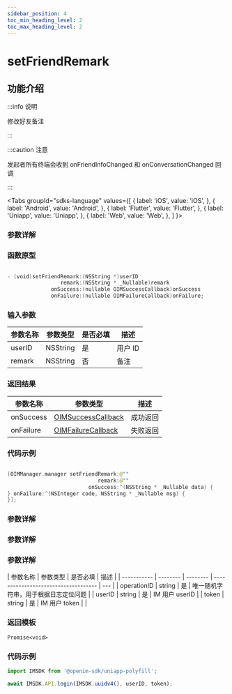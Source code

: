 ```yaml
---
sidebar_position: 4
toc_min_heading_level: 2
toc_max_heading_level: 2
---
```


# setFriendRemark

## 功能介绍

:::info 说明

修改好友备注

:::

:::caution 注意

发起者所有终端会收到 onFriendInfoChanged 和 onConversationChanged 回调

:::

<Tabs
groupId="sdks-language"
values={[
{ label: 'iOS', value: 'iOS', },
{ label: 'Android', value: 'Android', },
{ label: 'Flutter', value: 'Flutter', },
{ label: 'Uniapp', value: 'Uniapp', },
{ label: 'Web', value: 'Web', },
]
}>

<TabItem value="Flutter">

### 参数详解

</TabItem>

<TabItem value="iOS">

### 函数原型

```swift showLineNumbers

- (void)setFriendRemark:(NSString *)userID
                 remark:(NSString * _Nullable)remark
              onSuccess:(nullable OIMSuccessCallback)onSuccess
              onFailure:(nullable OIMFailureCallback)onFailure;

```

### 输入参数

| 参数名称 | 参数类型 | 是否必填 | 描述    |
| -------- | -------- | -------- | ------- |
| userID   | NSString | 是       | 用户 ID |
| remark   | NSString | 否       | 备注    |

### 返回结果

| 参数名称  | 参数类型                                                     | 描述     |
| --------- | ------------------------------------------------------------ | -------- |
| onSuccess | [OIMSuccessCallback](docs/sdks/Callback/SuccessCallback.mdx) | 成功返回 |
| onFailure | [OIMFailureCallback](docs/sdks/Callback/ErrorCallback.mdx)   | 失败返回 |

### 代码示例

```swift showLineNumbers

[OIMManager.manager setFriendRemark:@""
                             remark:@""
                          onSuccess:^(NSString * _Nullable data) {
} onFailure:^(NSInteger code, NSString * _Nullable msg) {
}];

```

</TabItem>

<TabItem value="Android">

### 参数详解

</TabItem>

<TabItem value="Web">

### 参数详解

</TabItem>

<TabItem value="Uniapp">

### 参数详解

| 参数名称    | 参数类型 | 是否必填 | 描述                                 |
| ----------- | -------- | -------- | ------------------------------------ | --- |
| operationID | string   | 是       | 唯一随机字符串，用于根据日志定位问题 |
| userID      | string   | 是       | IM 用户 userID                       |
| token       | string   | 是       | IM 用户 token                        |     |

### 返回模板

```
Promise<void>
```

### 代码示例

```js showLineNumbers
import IMSDK from '@openim-sdk/uniapp-polyfill';

await IMSDK.API.login(IMSDK.uuidv4(), userID, token);
```

</TabItem>

</Tabs>
